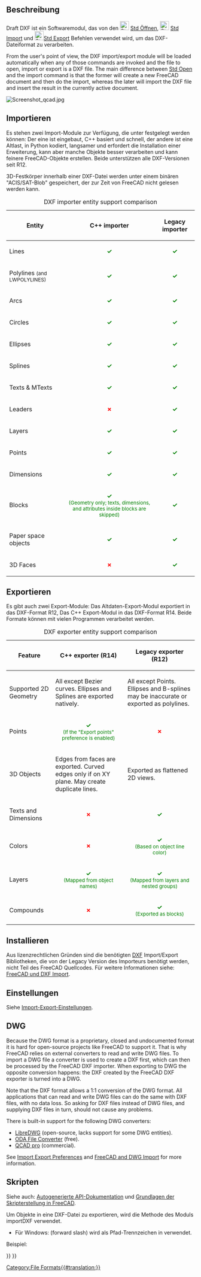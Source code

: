 <languages/>

{{Docnav/de
|[[Draft_Preferences/de|Einstellungen]]
|[[Draft_SVG/de|Scalable Vector Graphics .SVG]]
|[[Draft_Workbench/de|Draft]]
|IconL=
|IconR=
|IconC=Workbench_Draft.svg
}}

{{TOCright}}

<span id="Description"></span>
==Beschreibung==

Draft DXF ist ein Softwaremodul, das von den [[File:Std_Open.svg|24px]] [[Std_Open/de|Std Öffnen]], [[File:Std_Import.svg|24px]] [[Std_Import/de|Std Import]] und [[File:Std_Export.svg|24px]][[Std_Export/de|Std Export]] Befehlen verwendet wird, um das DXF-Dateiformat zu verarbeiten.

From the user's point of view, the DXF import/export module will be loaded automatically when any of those commands are invoked and the file to open, import or export is a DXF file. The main difference between [[Std_Open|Std Open]] and the import command is that the former will create a new FreeCAD document and then do the import, whereas the later will import the DXF file and insert the result in the currently active document.

[[Image:Screenshot qcad.jpg]]
{{Caption|Qcad-Zeichnung nach DXF exportiert, die anschließend in FreeCAD geöffnet wird}}

<span id="Importing"></span>
==Importieren==

Es stehen zwei Import-Module zur Verfügung, die unter {{MenuCommand|Bearbeiten → Einstellungen... → Import-Export → DXF}} festgelegt werden können: Der eine ist eingebaut, C++ basiert und schnell, der andere ist eine Altlast, in Python kodiert, langsamer und erfordert die Installation einer Erweiterung, kann aber manche Objekte besser verarbeiten und kann feinere FreeCAD-Objekte erstellen. Beide unterstützen alle DXF-Versionen seit R12.

3D-Festkörper innerhalb einer DXF-Datei werden unter einem binären "ACIS/SAT-Blob" gespeichert, der zur Zeit von FreeCAD nicht gelesen werden kann.


{| class="wikitable" style="text-align:left;"
|+ DXF importer entity support comparison
|-
! Entity
! C++ importer
! Legacy importer
|-
| Lines
| style="text-align:center; color:green;" | '''✓'''
| style="text-align:center; color:green;" | '''✓'''
|-
| Polylines <small>(and LWPOLYLINES)</small>
| style="text-align:center; color:green;" | '''✓'''
| style="text-align:center; color:green;" | '''✓'''
|-
| Arcs
| style="text-align:center; color:green;" | '''✓'''
| style="text-align:center; color:green;" | '''✓'''
|-
| Circles
| style="text-align:center; color:green;" | '''✓'''
| style="text-align:center; color:green;" | '''✓'''
|-
| Ellipses
| style="text-align:center; color:green;" | '''✓'''
| style="text-align:center; color:green;" | '''✓'''
|-
| Splines
| style="text-align:center; color:green;" | '''✓'''
| style="text-align:center; color:green;" | '''✓'''
|-
| Texts & MTexts
| style="text-align:center; color:green;" | '''✓'''
| style="text-align:center; color:green;" | '''✓'''
|-
| Leaders
| style="text-align:center; color:red;" | '''✗'''
| style="text-align:center; color:green;" | '''✓'''
|-
| Layers
| style="text-align:center; color:green;" | '''✓'''
| style="text-align:center; color:green;" | '''✓'''
|-
| Points
| style="text-align:center; color:green;" | '''✓'''
| style="text-align:center; color:green;" | '''✓'''
|-
| Dimensions
| style="text-align:center; color:green;" | '''✓'''
| style="text-align:center; color:green;" | '''✓'''
|-
| Blocks
| style="text-align:center; color:green;" | '''✓''' <br><small>(Geometry only; texts, dimensions, and attributes inside blocks are skipped)</small>
| style="text-align:center; color:green;" | '''✓'''
|-
| Paper space objects
| style="text-align:center; color:green;" | '''✓'''
| style="text-align:center; color:green;" | '''✓'''
|-
| 3D Faces
| style="text-align:center; color:red;" | '''✗'''
| style="text-align:center; color:green;" | '''✓'''
|}

<span id="Exporting"></span>
==Exportieren==

Es gibt auch zwei Export-Module: Das Altdaten-Export-Modul exportiert in das DXF-Format R12, Das C++ Export-Modul in das DXF-Format R14. Beide Formate können mit vielen Programmen verarbeitet werden.

{| class="wikitable" style="text-align:left;"
|+ DXF exporter entity support comparison
|-
! Feature
! C++ exporter (R14)
! Legacy exporter (R12)
|-
| Supported 2D Geometry
| All except Bezier curves. Ellipses and Splines are exported natively.
| All except Points. Ellipses and B-splines may be inaccurate or exported as polylines.
|-
| Points
| style="text-align:center; color:green;" | '''✓''' <br><small>(If the "Export points" preference is enabled)</small>
| style="text-align:center; color:red;" | '''✗'''
|-
| 3D Objects
| Edges from faces are exported. Curved edges only if on XY plane. May create duplicate lines.
| Exported as flattened 2D views.
|-
| Texts and Dimensions
| style="text-align:center; color:red;" | '''✗'''
| style="text-align:center; color:green;" | '''✓'''
|-
| Colors
| style="text-align:center; color:red;" | '''✗'''
| style="text-align:center; color:green;" | '''✓''' <br><small>(Based on object line color)</small>
|-
| Layers
| style="text-align:center; color:green;" | '''✓''' <br><small>(Mapped from object names)</small>
| style="text-align:center; color:green;" | '''✓''' <br><small>(Mapped from layers and nested groups)</small>
|-
| Compounds
| style="text-align:center; color:red;" | '''✗'''
| style="text-align:center; color:green;" | '''✓''' <br><small>(Exported as blocks)</small>
|}

<span id="Installing"></span>
==Installieren==

Aus lizenzrechtlichen Gründen sind die benötigten [[DXF/de|DXF]] Import/Export Bibliotheken, die von der Legacy Version des Importeurs benötigt werden, nicht Teil des FreeCAD Quellcodes.
Für weitere Informationen siehe: [[FreeCAD_and_DXF_Import/de|FreeCAD und DXF Import]].

<span id="Preferences"></span>
==Einstellungen== 

Siehe [[Import_Export_Preferences/de|Import-Export-Einstellungen]].

== DWG ==

Because the DWG format is a proprietary, closed and undocumented format it is hard for open-source projects like FreeCAD to support it. That is why FreeCAD relies on external converters to read and write DWG files. To import a DWG file a converter is used to create a DXF first, which can then be processed by the FreeCAD DXF importer. When exporting to DWG the opposite conversion happens: the DXF created by the FreeCAD DXF exporter is turned into a DWG.

Note that the DXF format allows a 1:1 conversion of the DWG format. All applications that can read and write DWG files can do the same with DXF files, with no data loss. So asking for DXF files instead of DWG files, and supplying DXF files in turn, should not cause any problems.

There is built-in support for the following DWG converters:
* [https://www.gnu.org/software/libredwg LibreDWG] (open-source, lacks support for some DWG entities).
* [https://www.opendesign.com/guestfiles/oda_file_converter ODA File Converter] (free).
* [https://qcad.org/en/qcad-command-line-tools#dwg2dwg QCAD pro] (commercial).

See [[Import_Export_Preferences#DWG|Import Export Preferences]] and [[FreeCAD_and_DWG_Import|FreeCAD and DWG Import]] for more information.

<span id="Scripting"></span>
==Skripten==

Siehe auch: [https://freecad.github.io/SourceDoc/ Autogenerierte API-Dokumentation] und [[FreeCAD_Scripting_Basics/de|Grundlagen der Skripterstellung in FreeCAD]].

Um Objekte in eine DXF-Datei zu exportieren, wird die Methode {{incode|export}} des Moduls importDXF verwendet.

{{Code|code=
importDXF.export(objectslist, filename, nospline=False, lwPoly=False)
}}

* Für Windows: {{FileName|/}} (forward slash) wird als Pfad-Trennzeichen in {{Incode|filename}} verwendet.

Beispiel:

{{Code|code=
import FreeCAD as App
import Draft
import importDXF

doc = App.newDocument()

polygon1 = Draft.make_polygon(3, radius=500)
polygon2 = Draft.make_polygon(5, radius=1500)

doc.recompute()

objects = [polygon1, polygon2]
importDXF.export(objects, "/home/user/Pictures/myfile.dxf")
}}


{{Docnav/de
|[[Draft_Preferences/de|Einstellungen]]
|[[Draft_SVG/de|Scalable Vector Graphics .SVG]]
|[[Draft_Workbench/de|Draft]]
|IconL=
|IconR=
|IconC=Workbench_Draft.svg
}}

{{Draft Tools navi{{#translation:}}}}
{{Userdocnavi{{#translation:}}}}
[[Category:File Formats{{#translation:}}]]